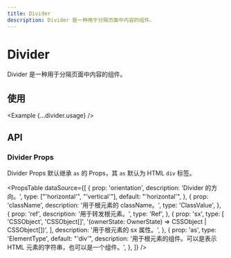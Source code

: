 ```yaml
---
title: Divider
description: Divider 是一种用于分隔页面中内容的组件。
---
```



# Divider

Divider 是一种用于分隔页面中内容的组件。

<ComponentLinks component='divider' />

## 使用

<Example {...divider.usage} />

## API

### Divider Props

Divider Props 默认继承 `as` 的 Props，其 `as` 默认为 HTML `div` 标签。

<PropsTable
  dataSource={[
    {
      prop: 'orientation',
      description: 'Divider 的方向。',
      type: ["'horizontal'", "'vertical'"],
      default: "'horizontal'",
    },
    {
      prop: 'className',
      description: '用于根元素的 className。',
      type: 'ClassValue',
    },
    {
      prop: 'ref',
      description: '用于转发根元素。',
      type: 'Ref',
    },
    {
      prop: 'sx',
      type: [
        'CSSObject',
        'CSSObject[]',
        '(ownerState: OwnerState) => CSSObject | CSSObject[])',
      ],
      description: '用于根元素的 sx 属性。',
    },
    {
      prop: 'as',
      type: 'ElementType',
      default: "'div'",
      description:
        '用于根元素的组件。可以是表示 HTML 元素的字符串，也可以是一个组件。',
    },
  ]}
/>

